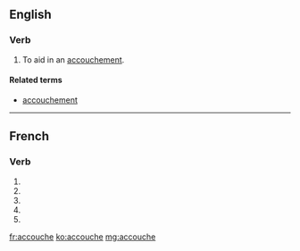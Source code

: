 {{also|accouché}}
==English==

===Verb===
{{en-verb|accouch|es}}

# {{transitive}} To aid in an [[accouchement]].

====Related terms====
* [[accouchement]]

----

==French==

===Verb===
{{fr-verb-form}}

# {{conjugation of|accoucher||1|s|pres|ind|lang=fr}}
# {{conjugation of|accoucher||3|s|pres|ind|lang=fr}}
# {{conjugation of|accoucher||1|s|pres|sub|lang=fr}}
# {{conjugation of|accoucher||3|s|pres|sub|lang=fr}}
# {{conjugation of|accoucher||2|s|imp|lang=fr}}

[[fr:accouche]]
[[ko:accouche]]
[[mg:accouche]]